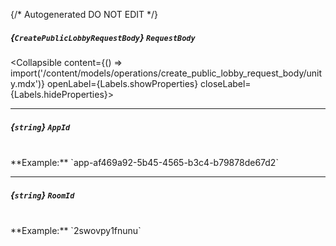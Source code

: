 {/* Autogenerated DO NOT EDIT  */}

##### *{`CreatePublicLobbyRequestBody`}* `RequestBody`
<Collapsible content={() => import('/content/models/operations/create_public_lobby_request_body/unity.mdx')} openLabel={Labels.showProperties} closeLabel={Labels.hideProperties}>
</Collapsible>

---
##### *{`string`}* `AppId`
<br/>
**Example:** `app-af469a92-5b45-4565-b3c4-b79878de67d2`

---
##### *{`string`}* `RoomId`
<br/>
**Example:** `2swovpy1fnunu`


